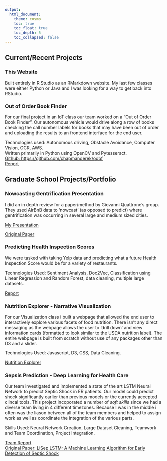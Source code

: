 ```yaml
---
output: 
  html_document: 
    theme: cosmo
    toc: true
    toc_float: true
    toc_depth: 5
    toc_collapsed: false
---
```

## Current/Recent Projects

### **This Website**

Built entirely in R Studio as an RMarkdown website.  My last few classes were either Python or Java and I was looking for a way to get back into RStudio.

### **Out of Order Book Finder**

For our final project in an IoT class our team worked on a "Out of Order Book Finder".  Our autonomous vehicle would drive along a row of books checking the call number labels for books that may have been out of order and uploading the results to an frontend interface for the end user.

Technologies used: Autonomous driving, Obstacle Avoidance, Computer Vision, OCR, AWS.  
Written primarily in Python using OpenCV and Pytesseract.  
[Github: https://github.com/chapmanderek/oobf](https://github.com/chapmanderek/oobf)  
[Report](https://github.com/chapmanderek/oobf/blob/main/Team-Skynet_Final-Project_Report.pdf)  

## Graduate School Projects/Portfolio

### **Nowcasting Gentrification Presentation**

I did an in depth review for a paper/method by Giovanni Quattrone's group.  They used AirBnB data to 'nowcast' (as opposed to predict) where gentrification was occurring in several large and medium sized cities.

[My Presentation](https://youtu.be/rYyU2fD6IXU)

[Original Paper](https://arxiv.org/abs/2101.05924)

### **Predicting Health Inspection Scores**

We were tasked with taking Yelp data and predicting what a future Health Inspection Score would be for a variety of restaurants.

Technologies Used: Sentiment Analysis, Doc2Vec, Classification using Linear Regression and Random Forest, data cleaning, multiple large datasets.  

[Report](DerekC_Task_6_report.pdf)

### **Nutrition Explorer - Narrative Visualization**

For our Visualization class i built a webpage that allowed the end user to interactively explore various facets of food nutrition.  There isn't any direct messaging as the webpage allows the user to 'drill down' and view information cards (formatted to look similar to the USDA nutrition label).  The entire webpage is built from scratch without use of any packages other than D3 and a slider.

Technologies Used: Javascript, D3, CSS, Data Cleaning.

[Nutrition Explorer](nutrition_explorer/index.html)

### **Sepsis Prediction - Deep Learning for Health Care**

Our team investigated and implemented a state of the art LSTM Neural Network to predict Septic Shock in ER patients.  Our model could predict shock significantly earlier than previous models or the currently accepted clincal tools.  This project incoporated a number of *soft skills* since we had a diverse team living in 4 different timezones.  Because I was in the middle i often was the liason between all of the team members and helped to assign work as well as coordinate the integration of the various parts.

Skills Used:  Neural Network Creation, Large Dataset Cleaning, Teamwork and Team Coordination, Project Integration.

[Team Report](LiSEP_Report.pdf)  
[Original Paper: LiSep LSTM: A Machine Learning Algorithm for Early Detection of Septic Shock](https://www.nature.com/articles/s41598-019-51219-4)
